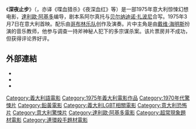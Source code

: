 《'''深夜止步'''》（{{lang-it|Profondo Rosso}}，亦译《喋血猎杀》《夜深血红》等）是一部1975年意大利惊悚幻想电影，[[達利歐·阿基多|達利歐·阿基多]]编导，剧本系阿尔真托与[[贝尔纳迪诺·扎波尼|贝尔纳迪诺·扎波尼]]合写。1975年3月7日在意大利首映。配乐由[[哥布林乐队|哥布林乐队]]创作及演奏。片中主角是由[[戴维·海明斯|戴维·海明斯]]扮演的音乐教师，他参与调查一持斧神秘人犯下的多宗谋杀案。该片票房并不成功，但获得评论界好评。

== 外部連結 ==
* {{IMDb title}}
* {{Rotten Tomatoes}}
* {{Douban}}
{{Dario Argento}}
{{DEFAULTSORT:Profondo Rosso}}
[[Category:義大利語電影|Category:義大利語電影]]
[[Category:1975年義大利電影作品|Category:1975年義大利電影作品]]
[[Category:1970年代驚悚片|Category:1970年代驚悚片]]
[[Category:鉛黃電影|Category:鉛黃電影]]
[[Category:義大利LGBT相關電影|Category:義大利LGBT相關電影]]
[[Category:意大利恐怖片|Category:意大利恐怖片]]
[[Category:意大利驚悚片|Category:意大利驚悚片]]
[[Category:達利歐·阿基多電影|Category:達利歐·阿基多電影]]
[[Category:超常現象題材電影|Category:超常現象題材電影]]
[[Category:連環殺手題材電影|Category:連環殺手題材電影]]